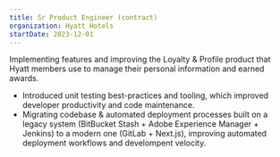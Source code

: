```yaml
---
title: Sr Product Engineer (contract)
organization: Hyatt Hotels
startDate: 2023-12-01
---
```


Implementing features and improving the Loyalty & Profile product that Hyatt members use to manage their personal information and earned awards.

* Introduced unit testing best-practices and tooling, which improved developer productivity and code maintenance.
* Migrating codebase & automated deployment processes built on a legacy system (BitBucket Stash + Adobe Experience Manager + Jenkins) to a modern one (GitLab + Next.js), improving automated deployment workflows and develompent velocity.
